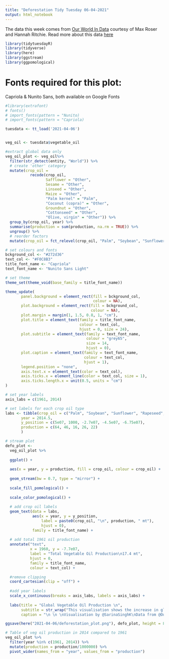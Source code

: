 ```yaml
---
title: "Deforestation Tidy Tuesday 06-04-2021"
output: html_notebook
---
```


The data this week comes from [Our World In Data](https://ourworldindata.org/forests-and-deforestation) courtesy of Max Roser and Hannah Ritchie. Read more about this data [here](https://ucsdnews.ucsd.edu/feature/deforestation-drives-disease-climate-change-and-its-happening-at-a-rapid-rate)


```r
library(tidytuesdayR)
library(tidyverse)
library(here)
library(ggstream)
library(ggpomological)
```

# Fonts required for this plot:
Capriola & Nunito Sans, both available on Google Fonts
```r
#library(extrafont)
# fonts()
# import_fonts(pattern = "Nunito)
# import_fonts(pattern = "Capriola)
```



```r
tuesdata <- tt_load('2021-04-06')


veg_oil <- tuesdata$vegetable_oil
```


```r
#extract global data only 
veg_oil_plot <- veg_oil%>%
  filter(str_detect(entity, "World")) %>%
  # create 'other' category
  mutate(crop_oil = 
           recode(crop_oil,
                  Safflower = "Other",
                  Sesame = "Other",
                  Linseed = "Other",
                  Maize = "Other",
                  "Palm kernel" = "Palm",
                  "Coconut (copra)" = "Other",
                  Groundnut = "Other",
                  "Cottonseed" = "Other",
                  "Olive, virgin" = "Other")) %>%
  group_by(crop_oil, year) %>%
  summarise(production = sum(production, na.rm = TRUE)) %>%
  ungroup() %>%
  # reorder factors
  mutate(crop_oil = fct_relevel(crop_oil, "Palm", "Soybean", "Sunflower", "Rapeseed", "Other"))

```


```r
# set colours and fonts
bckground_col <- "#272d36"
text_col <- "#F0C8B3"
title_font_name <- "Capriola"
text_font_name <- "Nunito Sans Light"

# set theme
theme_set(theme_void(base_family = title_font_name))

theme_update(
       panel.background = element_rect(fill = bckground_col,
                                       colour = NA),
       plot.background = element_rect(fill = bckground_col, 
                                      colour = NA),
       plot.margin = margin(1, 1.5, 0.8, 1, "cm"),
       plot.title = element_text(family = title_font_name, 
                                 colour = text_col, 
                                 hjust = 0, size = 24),
       plot.subtitle = element_text(family = text_font_name, 
                                    colour = "grey65", 
                                    size = 14,
                                    hjust = 0),
       plot.caption = element_text(family = text_font_name, 
                                   colour = text_col, 
                                   hjust = 1),
       legend.position = "none",
       axis.text.x = element_text(color = text_col),
       axis.ticks.x = element_line(color = text_col, size = 1),
       axis.ticks.length.x = unit(0.5, units = "cm")
)
```



```r
# set year labels
axis_labs = c(1961, 2014)

# set labels for each crop oil type
labs <- tibble(crop_oil = c("Palm", "Soybean", "Sunflower", "Rapeseed", "Other"),
       year = 2014.5,
       y_position = c(5e07, 1000, -2.7e07, -4.5e07, -6.75e07),
       production = c(64, 46, 16, 26, 22)
       )

# stream plot
defo_plot <- 
  veg_oil_plot %>% 
  
  ggplot() +
  
  aes(x = year, y = production, fill = crop_oil, colour = crop_oil) +
  
  geom_stream(bw = 0.7, type = "mirror") +
  
  scale_fill_pomological() +
  
  scale_color_pomological() +
  
  # add crop oil labels
  geom_text(data = labs, 
            aes(x = year, y = y_position, 
                label = paste0(crop_oil, "\n", production, " mt"), 
                hjust = 0), 
            family = title_font_name) +
  
  # add total 1961 oil production
  annotate("text", 
           x = 1960, y = -7.7e07, 
           label = "Total Vegetable Oil Production\n17.4 mt", 
           hjust = 0, 
           family = title_font_name, 
           colour = text_col) +

  #remove clipping
  coord_cartesian(clip = "off") +
  
  #add year labels
  scale_x_continuous(breaks = axis_labs, labels = axis_labs) +
  
  labs(title = "Global Vegetable Oil Production \n",
       subtitle = str_wrap("This visualisation shows the increase in global vegetable oil production from 1961-2014. The total amount produced in 2014 for each crop type is indicated in megatonnes (1mt = 1,000,000 tonnes). Palm, soybean, rapeseed and sunflower are the largest current producers of vegetable oil. For the purpose of this visualisation: coconut, sesame, olive oil, linseed, cottonseed and safflower have been grouped together into the \"other\" category, as they have remained relatively constant over the 50 year period.", width = 110),
       caption = "\n \n \nVisualisation by @SarinaSinghK\nData from @OurWorldInData")

ggsave(here("2021-04-06/deforestation_plot.png"), defo_plot, height = 8, width = 10)

```


```r
# Table of veg oil production in 2014 compared to 1961
veg_oil_plot %>%
  filter(year %in% c(1961, 2014)) %>%
  mutate(production = production/1000000) %>%
  pivot_wider(names_from = "year", values_from = "production")
```
